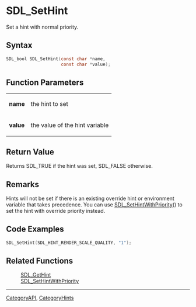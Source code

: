 = SDL_SetHint =

Set a hint with normal priority.

== Syntax ==

<syntaxhighlight lang='c'>
SDL_bool SDL_SetHint(const char *name,
                     const char *value);
</syntaxhighlight>

== Function Parameters ==

{|
|'''name'''
|the hint to set
|-
|'''value'''
|the value of the hint variable
|}

== Return Value ==

Returns SDL_TRUE if the hint was set, SDL_FALSE otherwise.



== Remarks ==

Hints will not be set if there is an existing override hint or environment
variable that takes precedence. You can use [[SDL_SetHintWithPriority]]()
to set the hint with override priority instead.

== Code Examples ==

<syntaxhighlight lang='c++'>
SDL_SetHint(SDL_HINT_RENDER_SCALE_QUALITY, "1");
</syntaxhighlight>

== Related Functions ==

:[[SDL_GetHint]]
:[[SDL_SetHintWithPriority]]

----
[[CategoryAPI]], [[CategoryHints]]


